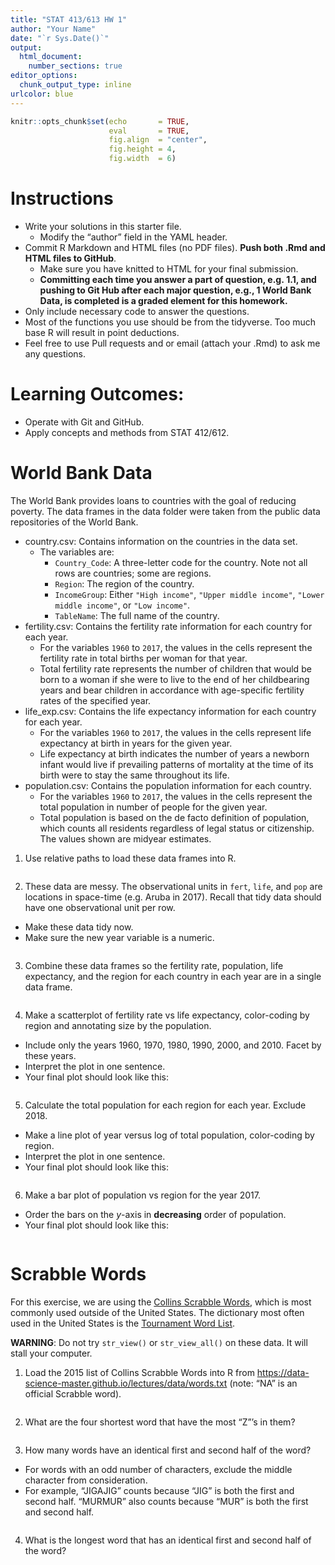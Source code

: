 ```yaml
---
title: "STAT 413/613 HW 1"
author: "Your Name"
date: "`r Sys.Date()`"
output:
  html_document: 
    number_sections: true
editor_options:
  chunk_output_type: inline
urlcolor: blue
---
```


```r
knitr::opts_chunk$set(echo       = TRUE, 
                      eval       = TRUE,
                      fig.align  = "center",
                      fig.height = 4, 
                      fig.width  = 6)
```

# Instructions {-}

- Write your solutions in this starter file. 
  + Modify the "author" field in the YAML header.
- Commit R Markdown and HTML files (no PDF files). **Push both .Rmd and HTML files to GitHub**.
  + Make sure you have knitted to HTML for your final submission.
  + **Committing each time you answer a part of question, e.g. 1.1, and pushing to Git Hub after each major question, e.g., 1 World Bank Data, is completed is a graded element for this homework.**
    
- Only include necessary code to answer the questions.
- Most of the functions you use should be from the tidyverse. Too much base R will result in point deductions.
- Feel free to use Pull requests and or email (attach your .Rmd) to ask me any questions.

# Learning Outcomes:  {-}
- Operate with Git and GitHub.
- Apply concepts and methods from STAT 412/612.   

# World Bank Data

The World Bank provides loans to countries with the goal of reducing poverty. The data frames in the data folder were taken from the public data repositories of the World Bank.

- country.csv: Contains information on the countries in the data set. 
  + The variables are:
    - `Country_Code`: A three-letter code for the country. Note not all rows are countries; some are regions.
    - `Region`: The region of the country.
    - `IncomeGroup`: Either `"High income"`, `"Upper middle income"`, `"Lower middle income"`, or `"Low income"`.
    - `TableName`: The full name of the country.  

- fertility.csv: Contains the fertility rate information for each country for each year. 
  + For the variables `1960` to `2017`, the values in the cells represent the fertility rate in total births per woman for that year. 
  + Total fertility rate represents the number of children that would be born to a woman if she were to live to the end of her  childbearing years and bear children in accordance with age-specific fertility rates of the specified year.  
- life_exp.csv: Contains the life expectancy information for each country for each year. 
  + For the variables `1960` to `2017`, the values in the cells represent life expectancy at birth in years for the given year. 
  + Life expectancy at birth indicates the number of years a newborn infant would live if prevailing patterns of mortality at the time of its birth were to stay the same throughout its life.  

- population.csv: Contains the population information for each country. 
  + For the variables `1960` to `2017`, the values in the cells represent the total population in number of people for the given year. 
  + Total population is based on the de facto definition of population, which counts all residents regardless of legal status or citizenship. The values shown are midyear estimates.

1. Use relative paths to load these data frames into R.  
```r

```

2. These data are messy. The observational units in `fert`, `life`, and `pop` are locations in space-time (e.g. Aruba in 2017). Recall that tidy data should have one observational unit per row.  
  - Make these data tidy now.
  - Make sure the new year variable is a numeric.  

```r

```

3. Combine these data frames so the fertility rate, population, life expectancy, and the region for each country in each year are in a single data frame.

```r

```
   
4. Make a scatterplot of fertility rate vs life expectancy, color-coding by region and annotating size by the population. 
  + Include only the years 1960, 1970, 1980, 1990, 2000, and 2010. Facet by these years.
  + Interpret the plot in one sentence.
  + Your final plot should look like this:
   
```r

```
  
5. Calculate the total population for each region for each year. Exclude 2018.  
  + Make a line plot of year versus log of total population, color-coding by region.
  + Interpret the plot in one sentence.
  + Your final plot should look like this:
   
```r

```   
    
6. Make a bar plot of population vs region for the year 2017.  
  + Order the bars on the $y$-axis in **decreasing** order of population. 
  + Your final plot should look like this:
```r

```
  
# Scrabble Words

For this exercise, we are using the [Collins Scrabble Words](https://en.wikipedia.org/wiki/Collins_Scrabble_Words), 
which is most commonly used outside of the United States. The dictionary most 
often used in the United States is the [Tournament Word List](https://en.wikipedia.org/wiki/Official_Tournament_and_Club_Word_List).

**WARNING**: Do not try `str_view()` or `str_view_all()` on these data. It will stall your computer.

1. Load the 2015 list of Collins Scrabble Words into R from 
   <https://data-science-master.github.io/lectures/data/words.txt>
   (note: "NA" is an official Scrabble word).
   
```r

```
   
2. What are the four shortest word that have the most "Z"'s in them?
```r

```


3. How many words have an identical first and second half of the word? 
  + For words with an odd number of characters, exclude the middle character from consideration. 
  + For example, "JIGAJIG" counts because "JIG" is both the first and second half. "MURMUR" also counts because "MUR" is both the first and second half.
   
```r

```
   
    
4. What is the longest word that has an identical first and second half of the word?
```r
 
```
   
    

   











